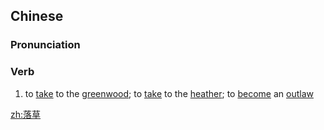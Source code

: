 ==Chinese==
{{zh-forms}}

===Pronunciation===
{{zh-pron
|m=luòcǎo
|cat=v
}}

===Verb===
{{zh-verb}}

# to [[take]] to the [[greenwood]]; to [[take]] to the [[heather]]; to [[become]] an [[outlaw]]

[[zh:落草]]